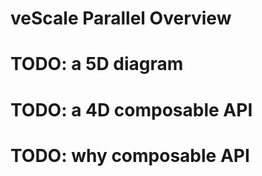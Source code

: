 # veScale Parallel Overview

# TODO: a 5D diagram

# TODO: a 4D composable API

# TODO: why composable API
